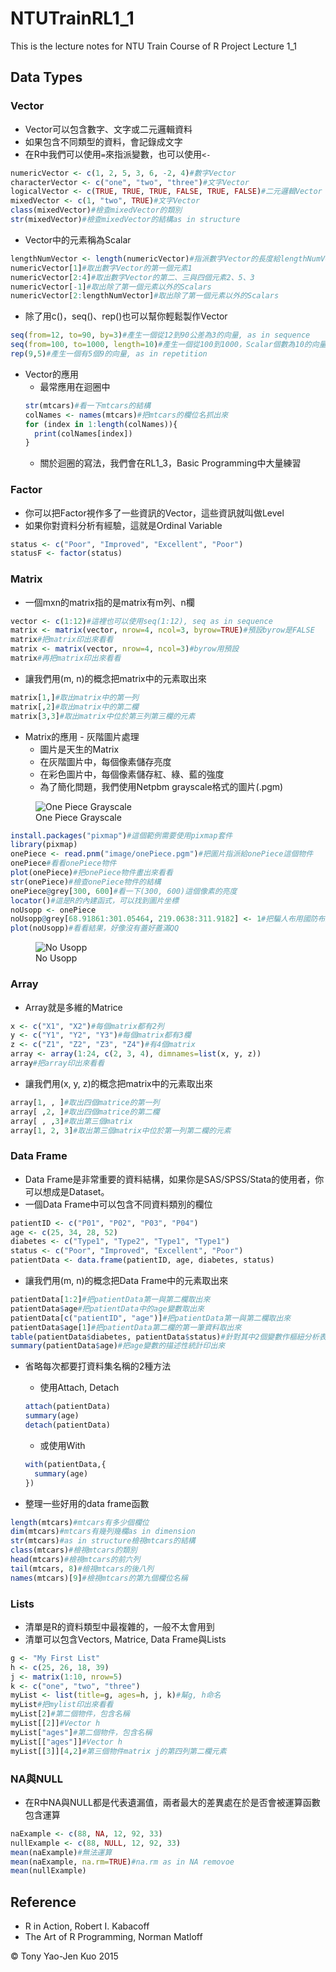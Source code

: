 # NTUTrainRL1_1
This is the lecture notes for NTU Train Course of R Project Lecture 1_1

## Data Types

### Vector

* Vector可以包含數字、文字或二元邏輯資料
* 如果包含不同類型的資料，會記錄成文字
* 在R中我們可以使用`=`來指派變數，也可以使用`<-`

```r
numericVector <- c(1, 2, 5, 3, 6, -2, 4)#數字Vector
characterVector <- c("one", "two", "three")#文字Vector
logicalVector <- c(TRUE, TRUE, TRUE, FALSE, TRUE, FALSE)#二元邏輯Vector
mixedVector <- c(1, "two", TRUE)#文字Vector
class(mixedVector)#檢查mixedVector的類別
str(mixedVector)#檢查mixedVector的結構as in structure
```

* Vector中的元素稱為Scalar

```r
lengthNumVector <- length(numericVector)#指派數字Vector的長度給lengthNumVector
numericVector[1]#取出數字Vector的第一個元素1
numericVector[2:4]#取出數字Vector的第二、三與四個元素2、5、3
numericVector[-1]#取出除了第一個元素以外的Scalars
numericVector[2:lengthNumVector]#取出除了第一個元素以外的Scalars
```

* 除了用c()，seq()、rep()也可以幫你輕鬆製作Vector

```r
seq(from=12, to=90, by=3)#產生一個從12到90公差為3的向量, as in sequence
seq(from=100, to=1000, length=10)#產生一個從100到1000，Scalar個數為10的向量
rep(9,5)#產生一個有5個9的向量, as in repetition
```

* Vector的應用
  * 最常應用在迴圈中
  ```r
  str(mtcars)#看一下mtcars的結構
  colNames <- names(mtcars)#把mtcars的欄位名抓出來
  for (index in 1:length(colNames)){
    print(colNames[index])
  }
  ```

  * 關於迴圈的寫法，我們會在RL1_3，Basic Programming中大量練習

### Factor

* 你可以把Factor視作多了一些資訊的Vector，這些資訊就叫做Level
* 如果你對資料分析有經驗，這就是Ordinal Variable

```r
status <- c("Poor", "Improved", "Excellent", "Poor")
statusF <- factor(status)
```

### Matrix

* 一個mxn的matrix指的是matrix有m列、n欄

```r
vector <- c(1:12)#這裡也可以使用seq(1:12), seq as in sequence
matrix <- matrix(vector, nrow=4, ncol=3, byrow=TRUE)#預設byrow是FALSE
matrix#把matrix印出來看看
matrix <- matrix(vector, nrow=4, ncol=3)#byrow用預設
matrix#再把matrix印出來看看
```

* 讓我們用(m, n)的概念把matrix中的元素取出來

```r
matrix[1,]#取出matrix中的第一列
matrix[,2]#取出matrix中的第二欄
matrix[3,3]#取出matrix中位於第三列第三欄的元素
```

* Matrix的應用 - 灰階圖片處理
  * 圖片是天生的Matrix
  * 在灰階圖片中，每個像素儲存亮度
  * 在彩色圖片中，每個像素儲存紅、綠、藍的強度
  * 為了簡化問題，我們使用Netpbm grayscale格式的圖片(.pgm)

![One Piece Grayscale](image/onePiece.jpeg)

```r
install.packages("pixmap")#這個範例需要使用pixmap套件
library(pixmap)
onePiece <- read.pnm("image/onePiece.pgm")#把圖片指派給onePiece這個物件
onePiece#看看onePiece物件
plot(onePiece)#把onePiece物件畫出來看看
str(onePiece)#檢查onePiece物件的結構
onePiece@grey[300, 600]#看一下(300, 600)這個像素的亮度
locator()#這是R的內建函式，可以找到圖片坐標
noUsopp <- onePiece
noUsopp@grey[68.91861:301.05464, 219.0638:311.9182] <- 1#把騙人布用國防布蓋掉
plot(noUsopp)#看看結果，好像沒有蓋好蓋滿QQ
```

![No Usopp](image/noUsopp.jpeg)

### Array

* Array就是多維的Matrice

```r
x <- c("X1", "X2")#每個matrix都有2列
y <- c("Y1", "Y2", "Y3")#每個matrix都有3欄
z <- c("Z1", "Z2", "Z3", "Z4")#有4個matrix
array <- array(1:24, c(2, 3, 4), dimnames=list(x, y, z))
array#把array印出來看看
```

* 讓我們用(x, y, z)的概念把matrix中的元素取出來

```r
array[1, , ]#取出四個matrice的第一列
array[ ,2, ]#取出四個matrice的第二欄
array[ , ,3]#取出第三個matrix
array[1, 2, 3]#取出第三個matrix中位於第一列第二欄的元素
```

### Data Frame

* Data Frame是非常重要的資料結構，如果你是SAS/SPSS/Stata的使用者，你可以想成是Dataset。
* 一個Data Frame中可以包含不同資料類別的欄位

```r
patientID <- c("P01", "P02", "P03", "P04")
age <- c(25, 34, 28, 52)
diabetes <- c("Type1", "Type2", "Type1", "Type1")
status <- c("Poor", "Improved", "Excellent", "Poor")
patientData <- data.frame(patientID, age, diabetes, status)
```

* 讓我們用(m, n)的概念把Data Frame中的元素取出來

```r
patientData[1:2]#把patientData第一與第二欄取出來
patientData$age#把patientData中的age變數取出來
patientData[c("patientID", "age")]#把patientData第一與第二欄取出來
patientData$age[1]#把patientData第二欄的第一筆資料取出來
table(patientData$diabetes, patientData$status)#針對其中2個變數作樞紐分析表
summary(patientData$age)#把age變數的描述性統計印出來
```

* 省略每次都要打資料集名稱的2種方法

  * 使用Attach, Detach
  
  ```r
  attach(patientData)
  summary(age)
  detach(patientData)
  ```
  
  * 或使用With
  
  ```r
  with(patientData,{
    summary(age)
  })
  ```

* 整理一些好用的data frame函數

```r
length(mtcars)#mtcars有多少個欄位
dim(mtcars)#mtcars有幾列幾欄as in dimension
str(mtcars)#as in structure檢視mtcars的結構
class(mtcars)#檢視mtcars的類別
head(mtcars)#檢視mtcars的前六列
tail(mtcars, 8)#檢視mtcars的後八列
names(mtcars)[9]#檢視mtcars的第九個欄位名稱
```

### Lists

* 清單是R的資料類型中最複雜的，一般不太會用到
* 清單可以包含Vectors, Matrice, Data Frame與Lists

```r
g <- "My First List"
h <- c(25, 26, 18, 39)
j <- matrix(1:10, nrow=5)
k <- c("one", "two", "three")
myList <- list(title=g, ages=h, j, k)#幫g, h命名
myList#把mylist印出來看看
myList[2]#第二個物件，包含名稱
myList[[2]]#Vector h
myList["ages"]#第二個物件，包含名稱
myList[["ages"]]#Vector h
myList[[3]][4,2]#第三個物件matrix j的第四列第二欄元素
```

### NA與NULL

* 在R中NA與NULL都是代表遺漏值，兩者最大的差異處在於是否會被運算函數包含運算

```r
naExample <- c(88, NA, 12, 92, 33)
nullExample <- c(88, NULL, 12, 92, 33)
mean(naExample)#無法運算
mean(naExample, na.rm=TRUE)#na.rm as in NA removoe
mean(nullExample)
```

## Reference
* R in Action, Robert I. Kabacoff
* The Art of R Programming, Norman Matloff

&copy; Tony Yao-Jen Kuo 2015
